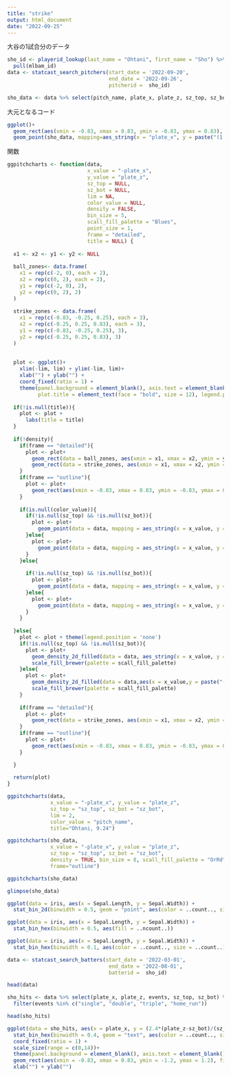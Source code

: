 ```yaml
---
title: "strike"
output: html_document
date: "2022-09-25"
---
```


大谷の1試合分のデータ
```r
sho_id <- playerid_lookup(last_name = "Ohtani", first_name = "Sho") %>% 
  pull(mlbam_id)
data <- statcast_search_pitchers(start_date = '2022-09-20',
                                 end_date = '2022-09-26',
                                 pitcherid =  sho_id)

sho_data <- data %>% select(pitch_name, plate_x, plate_z, sz_top, sz_bot)
```

大元となるコード
```r
ggplot()+
  geom_rect(aes(xmin = -0.83, xmax = 0.83, ymin = -0.83, ymax = 0.83), color = "gray", fill = "NA")+
  geom_point(sho_data, mapping=aes_string(x = "plate_x", y = paste("(1.66*(","plate_z","-","sz_bot",")/(","sz_top","-","sz_bot",")-0.83)"), color = "pitch_name"))
```


関数
```r
ggpitchcharts <- function(data,
                          x_value = "-plate_x",
                          y_value = "plate_z",
                          sz_top = NULL,
                          sz_bot = NULL,
                          lim = NA,
                          color_value = NULL,
                          density = FALSE,
                          bin_size = 5,
                          scall_fill_palette = "Blues",
                          point_size = 1,
                          frame = "detailed",
                          title = NULL) {
  
  x1 <- x2 <- y1 <- y2 <- NULL
  
  ball_zones<- data.frame(
    x1 = rep(c(-2, 0), each = 2),
    x2 = rep(c(0, 2), each = 2),
    y1 = rep(c(-2, 0), 2),
    y2 = rep(c(0, 2), 2)
  )
  
  strike_zones <- data.frame(
    x1 = rep(c(-0.83, -0.25, 0.25), each = 3),
    x2 = rep(c(-0.25, 0.25, 0.83), each = 3),
    y1 = rep(c(-0.83, -0.25, 0.25), 3),
    y2 = rep(c(-0.25, 0.25, 0.83), 3)
  )
  
  
  plot <- ggplot()+
    xlim(-lim, lim) + ylim(-lim, lim)+
    xlab("") + ylab("") +
    coord_fixed(ratio = 1) +
    theme(panel.background = element_blank(), axis.text = element_blank(), axis.ticks = element_blank(),
          plot.title = element_text(face = "bold", size = 12), legend.position = "bottom", legend.text = element_text(size = 8), legend.title = element_text(size = 8))
  
  if(!is.null(title)){
    plot <- plot +
      labs(title = title)
  }
  
  if(!density){
    if(frame == "detailed"){
      plot <- plot+
        geom_rect(data = ball_zones, aes(xmin = x1, xmax = x2, ymin = y1, ymax = y2), fill = "white", color = "gray")+
        geom_rect(data = strike_zones, aes(xmin = x1, xmax = x2, ymin = y1, ymax = y2), fill = "white", color = "gray")
    } 
    if(frame == "outline"){
      plot <- plot+
        geom_rect(aes(xmin = -0.83, xmax = 0.83, ymin = -0.83, ymax = 0.83), fill = NA, color = "gray")
    }
    
    if(is.null(color_value)){
      if(!is.null(sz_top) && !is.null(sz_bot)){
        plot <- plot+
          geom_point(data = data, mapping = aes_string(x = x_value, y = paste("(1.66*(",y_value,"-",sz_bot,")/(",sz_top,"-",sz_bot,")-0.83)")),color = "blue")
      }else{
        plot <- plot+
          geom_point(data = data, mapping = aes_string(x = x_value, y = paste("(1.66*(",y_value,"-1.57)/(3.39-1.57)-0.83)")), color = "blue")
      }
    }else{
      
      if(!is.null(sz_top) && !is.null(sz_bot)){
        plot <- plot+
          geom_point(data = data, mapping = aes_string(x = x_value, y = paste("(1.66*(",y_value,"-",sz_bot,")/(",sz_top,"-",sz_bot,")-0.83)"), color = color_value))
      }else{
        plot <- plot+
          geom_point(data = data, mapping = aes_string(x = x_value, y = paste("(1.66*(",y_value,"-1.57)/(3.39-1.57)-0.83)"), color = color_value))
      }
    }
    
  }else{
    plot <- plot + theme(legend.position = 'none')
    if(!is.null(sz_top) && !is.null(sz_bot)){
      plot <- plot+
        geom_density_2d_filled(data = data, aes_string(x = x_value, y = paste("(1.66*(",y_value,"-",sz_bot,")/(",sz_top,"-",sz_bot,")-0.83)")), bins = bin_size, alpha = 0.5)+
        scale_fill_brewer(palette = scall_fill_palette)
    }else{
      plot <- plot+
        geom_density_2d_filled(data = data,aes(x = x_value,y = paste("(1.66*(",y_value,"-1.57)/(3.39-1.57)-0.83)")),bins = bin_size, alpha = 0.5)+
        scale_fill_brewer(palette = scall_fill_palette)
    }
    
    if(frame == "detailed"){
      plot <- plot+
        geom_rect(data = strike_zones, aes(xmin = x1, xmax = x2, ymin = y1, ymax = y2), fill = NA, color = "gray")
    } 
    if(frame == "outline"){
      plot <- plot+
        geom_rect(aes(xmin = -0.83, xmax = 0.83, ymin = -0.83, ymax = 0.83), fill = NA, color = "gray")
    }

  }
  
  return(plot)
}
```


```r
ggpitchcharts(data, 
              x_value = "-plate_x", y_value = "plate_z", 
              sz_top = "sz_top", sz_bot = "sz_bot",
              lim = 2, 
              color_value = "pitch_name", 
              title="Ohtani, 9.24")
```

```r
ggpitchcharts(sho_data, 
              x_value = "-plate_x", y_value = "plate_z", 
              sz_top = "sz_top", sz_bot = "sz_bot",
              density = TRUE, bin_size = 8, scall_fill_palette = "OrRd",
              frame="outline")
```
```r
ggpitchcharts(sho_data)
```
```r
glimpse(sho_data)
```

```r
ggplot(data = iris, aes(x = Sepal.Length, y = Sepal.Width)) +
  stat_bin_2d(binwidth = 0.5, geom = "point", aes(color = ..count.., size = ..count..))

ggplot(data = iris, aes(x = Sepal.Length, y = Sepal.Width)) +
  stat_bin_hex(binwidth = 0.5, aes(fill = ..ncount..))
```
```r
ggplot(data = iris, aes(x = Sepal.Length, y = Sepal.Width)) +
  stat_bin_hex(binwidth = 0.1, aes(color = ..count.., size = ..count..))
```

```r
data <- statcast_search_batters(start_date = '2022-03-01',
                                 end_date = '2022-08-01',
                                 batterid =  sho_id)
```
```r
head(data)
```

```r
sho_hits <- data %>% select(plate_x, plate_z, events, sz_top, sz_bot) %>% 
  filter(events %in% c("single", "double", "triple", "home_run"))
```

```r
head(sho_hits)
```
```r
ggplot(data = sho_hits, aes(x = plate_x, y = (2.4*(plate_z-sz_bot)/(sz_top-sz_bot)-1.2))) +
  stat_bin_hex(binwidth = 0.4, geom = "text", aes(color = ..count.., size = ..count..), label = "⬢", family = "STIXTwoMath") +
  coord_fixed(ratio = 1) +
  scale_size(range = c(0,14))+
  theme(panel.background = element_blank(), axis.text = element_blank(), axis.ticks = element_blank())+
  geom_rect(aes(xmin = -0.83, xmax = 0.83, ymin = -1.2, ymax = 1.2), fill = NA, color = "gray") +
  xlab("") + ylab("")
  
```

